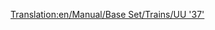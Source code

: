 [[Translation:en/Manual/Base Set/Trains/UU '37']]
{{pl/Manual/Base Set/Trains/Pociągi|Image=[[File:en/Manual/Base Set/Trains/Uu37.png]]
|Cost=19921
|Speed=144 km/h (90 mph)
|Weight=101 t
|Power= 1,750 hp (1.305 kW)
|Annual=1828
|Designed=1959
|Lifespan=20
|Capacity=N/A
|Description=Ten pierwszy naprawdę przydatny silnik wysokoprężny, ten potężny ściągacz ładunku może być używany przez wiele lat jako koń pociągowy Twojej firmy. Jest tak samo szybki jak najlepsze silniki parowe i ma doskonałą moc pod maską, dzięki czemu dobrze nadaje się do ciągnięcia długich i ciężkich pociągów.
|Real-life=To jest przemianowana wersja [http://en.wikipedia.org/wiki/British_Rail_Class_37 British Rail Class 37].
}}